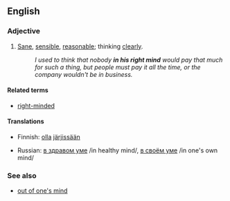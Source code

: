 ==English==

===Adjective===
{{infl|en|adjective|head=[[in]] [[one's]] [[right]] [[mind]]}}

# {{idiomatic}} [[sane|Sane]], [[sensible]], [[reasonable]]; thinking [[clearly]].
#: ''I used to think that nobody '''in his right mind''' would pay that much for such a thing, but people must pay it all the time, or the company wouldn't be in business.''

====Related terms====
* [[right-minded]]

====Translations====
{{trans-top|sane}}
* Finnish: [[olla]] [[järjissä]][[-än|än]]
{{trans-mid}}
* Russian: [[в здравом уме]] /in healthy mind/, [[в своём уме]] /in one's own mind/
{{trans-bottom}}

===See also===
* [[out of one's mind]]